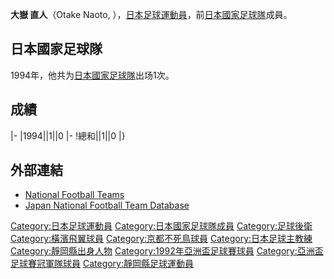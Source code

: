 {{Infobox football biography
|name=大嶽直人
|image=
|fullname=大嶽直人
|birth_date={{Birth date and age|1968|10|18}}
|cityofbirth=[[靜岡縣|靜岡縣]]
|countryofbirth=[[日本|日本]]
|height=1.78 m
|position=[[後衛_(足球)|後衛]]
|currentclub=
|years=1991-1997<br/>1998-2001
|clubs=[[橫濱飛翼|全日空/橫濱飛翼]]<br/>[[京都不死鳥|京都不死鳥]]
|caps(goals)=
|nationalyears=1994
|nationalteam=[[日本國家足球隊|日本]]
|nationalcaps(goals)=1 (0)
}}
'''大嶽 直人'''（Otake Naoto, {{Bd|1968年|10月18日||}}），[[日本|日本]][[足球|足球]][[運動員|運動員]]，前[[日本國家足球隊|日本國家足球隊]]成員。

==日本國家足球隊==
1994年，他共为[[日本國家足球隊|日本國家足球隊]]出场1次。

==成績==
{{Football player national team statistics|JPN}}
|-
|1994||1||0
|-
!總和||1||0
|}

==外部連結==
{{Reflist}}
*[http://www.national-football-teams.com/v2/player.php?id=30567 National Football Teams]{{Wayback|url=http://www.national-football-teams.com/v2/player.php?id=30567 |date=20121023045757 }}
*[https://web.archive.org/web/20130922062650/http://www.japannationalfootballteam.com/en/players/otake_naoto.html Japan National Football Team Database]

{{Japan-sport-bio-stub}}
{{Soccer-player-stub}}
{{1988年亞洲盃足球賽日本參賽名單}}
{{1992年亞洲盃足球賽日本參賽名單}}

[[Category:日本足球運動員|Category:日本足球運動員]]
[[Category:日本國家足球隊成員|Category:日本國家足球隊成員]]
[[Category:足球後衛|Category:足球後衛]]
[[Category:橫濱飛翼球員|Category:橫濱飛翼球員]]
[[Category:京都不死鳥球員|Category:京都不死鳥球員]]
[[Category:日本足球主教練|Category:日本足球主教練]]
[[Category:靜岡縣出身人物|Category:靜岡縣出身人物]]
[[Category:1992年亞洲盃足球賽球員|Category:1992年亞洲盃足球賽球員]]
[[Category:亞洲盃足球賽冠軍隊球員|Category:亞洲盃足球賽冠軍隊球員]]
[[Category:靜岡縣足球運動員|Category:靜岡縣足球運動員]]
